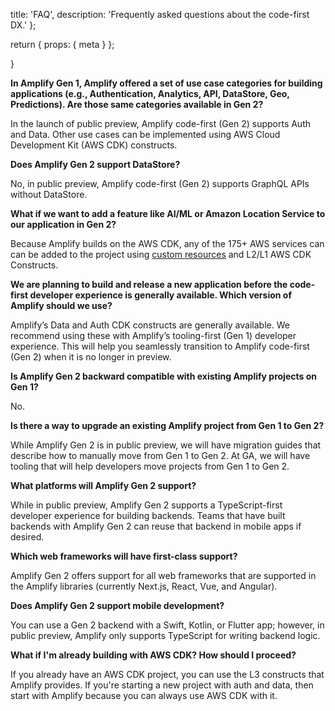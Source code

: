   title: 'FAQ',
  description: 'Frequently asked questions about the code-first DX.'
};

  return {
    props: {
      meta
    }
  };

}

**In Amplify Gen 1, Amplify offered a set of use case categories for building applications (e.g., Authentication, Analytics, API, DataStore, Geo, Predictions). Are those same categories available in Gen 2?**

In the launch of public preview, Amplify code-first (Gen 2) supports Auth and Data. Other use cases can be implemented using AWS Cloud Development Kit (AWS CDK) constructs.

**Does Amplify Gen 2 support DataStore?**

No, in public preview, Amplify code-first (Gen 2) supports GraphQL APIs without DataStore.

**What if we want to add a feature like AI/ML or Amazon Location Service to our application in Gen 2?**

Because Amplify builds on the AWS CDK, any of the 175+ AWS services can can be added to the project using [custom resources](../../build-a-backend/add-aws-services/custom-resources/) and L2/L1 AWS CDK Constructs.

**We are planning to build and release a new application before the code-first developer experience is generally available. Which version of Amplify should we use?**

Amplify’s Data and Auth CDK constructs are generally available. We recommend using these with Amplify’s tooling-first (Gen 1) developer experience. This will help you seamlessly transition to Amplify code-first (Gen 2) when it is no longer in preview.

**Is Amplify Gen 2 backward compatible with existing Amplify projects on Gen 1?**

No.

**Is there a way to upgrade an existing Amplify project from Gen 1 to Gen 2?**

While Amplify Gen 2 is in public preview, we will have migration guides that describe how to manually move from Gen 1 to Gen 2. At GA, we will have tooling that will help developers move projects from Gen 1 to Gen 2.

**What platforms will Amplify Gen 2 support?**

While in public preview, Amplify Gen 2 supports a TypeScript-first developer experience for building backends. Teams that have built backends with Amplify Gen 2 can reuse that backend in mobile apps if desired.
 
**Which web frameworks will have first-class support?**

Amplify Gen 2 offers support for all web frameworks that are supported in the Amplify libraries (currently Next.js, React, Vue, and Angular).

**Does Amplify Gen 2 support mobile development?**

You can use a Gen 2 backend with a Swift, Kotlin, or Flutter app; however, in public preview, Amplify only supports TypeScript for writing backend logic.

**What if I'm already building with AWS CDK? How should I proceed?**

If you already have an AWS CDK project, you can use the L3 constructs that Amplify provides. If you're starting a new project with auth and data, then start with Amplify because you can always use AWS CDK with it.
